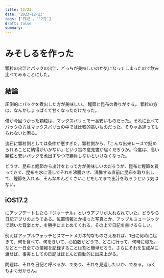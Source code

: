 ```yaml
---
title: 12/23
date: '2023-12-23'
tags: ['日記', '12月']
draft: false
summary: 
---
```

# みそしるを作った
顆粒の出汁とパックの出汁、どっちが美味しいのか気になってしまったので飲み比べてみることにした。

## 結論
圧倒的にパックを煮出した方が美味しい。
鰹節と昆布の香りがする。
顆粒の方は、なんかしょっぱくて甘くなっただけだった。

僕が今回つかった顆粒は、マックスバリュで一番安いものだった。それに比べてパックの方はマックスバリュの中では比較的高いものだった。そりゃあ違ってもらわないと困る。

流石に顆粒側としては条件が悪すぎた。顆粒側から、「こんな出来レースで貶められることに納得がいかない」という旨の意見書が届くだろうか。今度は、高い顆粒と安いパックを煮出すやつで勝負しないといけなくなった。

どうせ、昆布と鰹節から出汁をとって方が美味しいのだろうが、昆布と鰹節を買ってきて、昆布を水に浸してそれを沸騰させ、沸騰する直前に昆布を取り出して、鰹節を入れる、そんなめんどくさいことをしてまで出汁を取ろうという気はない。

## iOS17.2
にアップデートしたら「ジャーナル」というアプリが入れられていた。どうやら日記アプリのようである。位置情報とか撮った写真とか、アップルミュージックで聴いた音楽とか、を勝手にまとめてくれる。その上で日記を書けるらしい。

例えばアップルウォッチとスマートメガネ的なものさえあれば、1日に何時に起きて、何を食べて、何をきいて、心拍数がどうで、どこに行って、何時に寝た。などと一日全ての情報を記録することは割と簡単だろう。さらにそれを生成AIに渡せば、事実としての日記はほとんど自動的に出来上がる。

問題は、それを日記と呼べるか、であり、それを見返したいか、である。
ぼくもよく分からん。